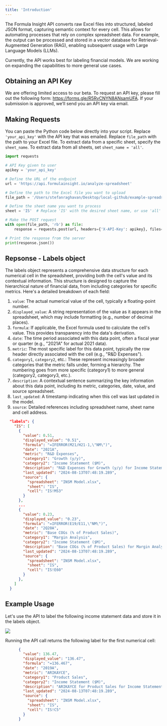 ```yaml
---
title: 'Introduction'
---
```

The Formula Insight API converts raw Excel files into structured, labeled JSON format, capturing semantic context for every cell. This allows for automating processes that rely on complex spreadsheet data. For example, the output can be processed and stored in a vector database for Retrieval-Augmented Generation (RAG), enabling subsequent usage with Large Language Models (LLMs).

Currently, the API works best for labeling financial models. We are working on expanding the capabilities to more general use cases.

## Obtaining an API Key

We are offering limited access to our beta. To request an API key, please fill out the following form: https://forms.gle/R5RvCNYN8ANsamUFA. If your submission is approved, we’ll send you an API key via email.

## Making Requests

You can paste the Python code below directly into your script. Replace `'your_api_key'` with the API key that was emailed. Replace `file_path` with the path to your Excel file. To extract data from a specific sheet, specify the `sheet_name`. To extract data from all sheets, set `sheet_name = 'all'`.

```python
import requests

# API Key given to user
apikey = 'your_api_key' 

# Define the URL of the endpoint
url = 'https://api.formulainsight.io/analyze-spreadsheet'

# Define the path to the Excel file you want to upload
file_path = '/Users/stefanraghavan/Desktop/local-github/example-spreadsheets/INSM Model.xlsx'

# Define the sheet name you want to process
sheet = 'IS'  # Replace 'IS' with the desired sheet name, or use 'all' for all sheets

# Make the POST request
with open(file_path, 'rb') as file:
    response = requests.post(url, headers={'X-API-Key': apikey}, files={'file': file}, data={'sheet_name': sheet})

# Print the response from the server
print(response.json())
```
## Repsonse - Labels object

The labels object represents a comprehensive data structure for each numerical cell in the spreadsheet, providing both the cell's value and its contextual information. This structure is designed to capture the hierarchical nature of financial data, from including categories for specific metrics. Here's a detailed breakdown of each field:
1. `value`: The actual numerical value of the cell, typically a floating-point number.
2. `displayed_value`: A string representation of the value as it appears in the spreadsheet, which may include formatting (e.g., number of decimal places).
3. `formula`: If applicable, the Excel formula used to calculate the cell's value. This provides transparency into the data's derivation.
4. `date`: The time period associated with this data point, often a fiscal year or quarter (e.g., "2021A" for actual 2021 data).
5. `metric`: The most specific label for this data point, typically the row header directly associated with the cell (e.g., "R&D Expenses").
6. `category1`, `category2`, etc.: These represent increasingly broader categories that the metric falls under, forming a hierarchy. The numbering goes from more specific (category1) to more general (category2, category3, etc.).
7. `description`: A contextual sentence summarizing the key information about this data point, including its metric, categories, date, value, and source spreadsheet.
8. `last_updated`: A timestamp indicating when this cell was last updated in the model.
9. `source`: Detailed references including spreadsheet name, sheet name and cell address. 

```json
  "labels": {
    "IS": [
      {
        "value": 0.51,
        "displayed_value": "0.51",
        "formula": "=IFERROR(M21/H21-1,\"NM\")",
        "date": "2021A",
        "metric": "R&D Expenses",
        "category1": "Growth (y/y)",
        "category2": "Income Statement ($M)",
        "description": "R&D Expenses for Growth (y/y) for Income Statement ($M) for 2021A is 0.51 in INSM Model.xlsx",
        "last_updated": "2024-08-13T07:48:19.289",
        "source": {
          "spreadsheet": "INSM Model.xlsx",
          "sheet": "IS",
          "cell": "IS!M53"
        }
      },
      ...
      {
        "value": 0.23,
        "displayed_value": "0.23",
        "formula": "=IFERROR(E19/E11,\"NM\")",
        "date": "2Q20A",
        "metric": "Base COGs (% of Product Sales)",
        "category1": "Margin Analysis",
        "category2": "Income Statement ($M)",
        "description": "Base COGs (% of Product Sales) for Margin Analysis for Income Statement ($M) for 2Q20A is 0.23 in INSM Model.xlsx",
        "last_updated": "2024-08-13T07:48:19.289",
        "source": {
          "spreadsheet": "INSM Model.xlsx",
          "sheet": "IS",
          "cell": "IS!E60"
        }
      },
    ]
  }
```

## Example Usage

Let's use the API to label the following income statement data and store it in the labels object.

<Frame>
  <img src="/images/is_pic.png" style={{ borderRadius: '0.5rem' }} />
</Frame>

Running the API call returns the following label for the first numerical cell:

```json
      {
        "value": 136.47,
        "displayed_value": "136.47",
        "formula": "=136.467",
        "date": "2019A",
        "metric": "ARIKAYCE",
        "category1": "Product Sales",
        "category2": "Income Statement ($M)",
        "description": "ARIKAYCE for Product Sales for Income Statement ($M) for 2019A is 136.47 in INSM Model.xlsx",
        "last_updated": "2024-08-13T07:48:19.289",
        "source": {
          "spreadsheet": "INSM Model.xlsx",
          "sheet": "IS",
          "cell": "IS!C5"
        }
      }
```

